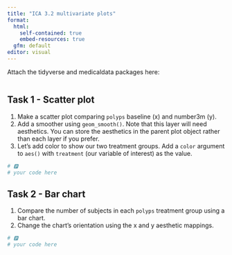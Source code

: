 ```yaml
---
title: "ICA 3.2 multivariate plots"
format: 
  html:
    self-contained: true
    embed-resources: true
  gfm: default
editor: visual
---
```


Attach the tidyverse and medicaldata packages here:

```r

```

## Task 1 - Scatter plot

(1) Make a scatter plot comparing `polyps` baseline (x) and number3m (y).
(2) Add a smoother using `geom_smooth()`. Note that this layer will need aesthetics. You can store the aesthetics in the parent plot object rather than each layer if you prefer.
(3) Let's add color to show our two treatment groups. Add a `color` argument to `aes()` with `treatment` (our variable of interest) as the value.

```r
# 🅿
# your code here 
```

## Task 2 - Bar chart

(1) Compare the number of subjects in each `polyps` treatment group using a bar chart.
(2) Change the chart's orientation using the x and y aesthetic mappings.

```r
# 🅿
# your code here 
```
